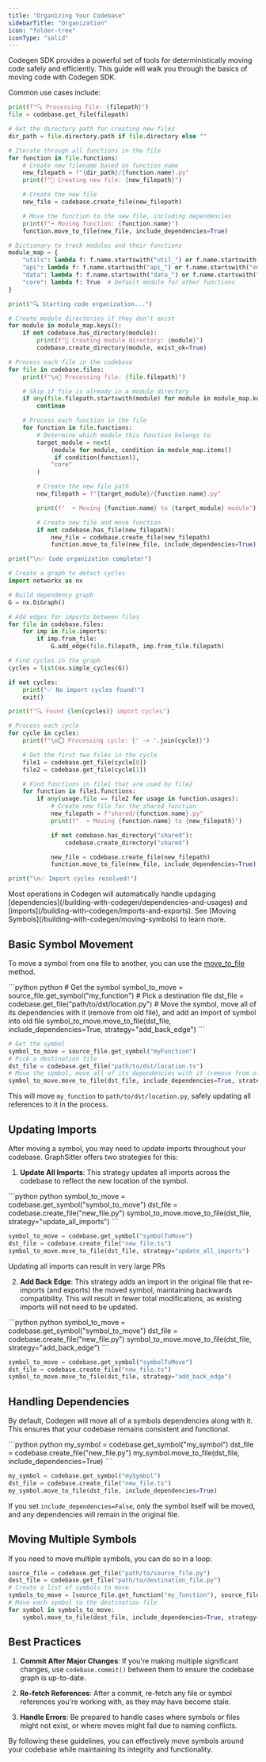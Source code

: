 ```yaml
---
title: "Organizing Your Codebase"
sidebarTitle: "Organization"
icon: "folder-tree"
iconType: "solid"
---
```


Codegen SDK provides a powerful set of tools for deterministically moving code safely and efficiently. This guide will walk you through the basics of moving code with Codegen SDK.

Common use cases include:

<AccordionGroup>
  <Accordion title="Splitting up large files">

```python
print(f"🔍 Processing file: {filepath}")
file = codebase.get_file(filepath)

# Get the directory path for creating new files
dir_path = file.directory.path if file.directory else ""

# Iterate through all functions in the file
for function in file.functions:
    # Create new filename based on function name
    new_filepath = f"{dir_path}/{function.name}.py"
    print(f"📝 Creating new file: {new_filepath}")

    # Create the new file
    new_file = codebase.create_file(new_filepath)

    # Move the function to the new file, including dependencies
    print(f"➡️ Moving function: {function.name}")
    function.move_to_file(new_file, include_dependencies=True)
```

  </Accordion>

  <Accordion title="Organize code into modules">

```python
# Dictionary to track modules and their functions
module_map = {
    "utils": lambda f: f.name.startswith("util_") or f.name.startswith("helper_"),
    "api": lambda f: f.name.startswith("api_") or f.name.startswith("endpoint_"),
    "data": lambda f: f.name.startswith("data_") or f.name.startswith("db_"),
    "core": lambda f: True  # Default module for other functions
}

print("🔍 Starting code organization...")

# Create module directories if they don't exist
for module in module_map.keys():
    if not codebase.has_directory(module):
        print(f"📁 Creating module directory: {module}")
        codebase.create_directory(module, exist_ok=True)

# Process each file in the codebase
for file in codebase.files:
    print(f"\n📄 Processing file: {file.filepath}")

    # Skip if file is already in a module directory
    if any(file.filepath.startswith(module) for module in module_map.keys()):
        continue

    # Process each function in the file
    for function in file.functions:
        # Determine which module this function belongs to
        target_module = next(
            (module for module, condition in module_map.items()
             if condition(function)),
            "core"
        )

        # Create the new file path
        new_filepath = f"{target_module}/{function.name}.py"

        print(f"  ➡️ Moving {function.name} to {target_module} module")

        # Create new file and move function
        if not codebase.has_file(new_filepath):
            new_file = codebase.create_file(new_filepath)
            function.move_to_file(new_file, include_dependencies=True)

print("\n✅ Code organization complete!")
```

  </Accordion>

  <Accordion title="Break up import cycles">

```python
# Create a graph to detect cycles
import networkx as nx

# Build dependency graph
G = nx.DiGraph()

# Add edges for imports between files
for file in codebase.files:
    for imp in file.imports:
        if imp.from_file:
            G.add_edge(file.filepath, imp.from_file.filepath)

# Find cycles in the graph
cycles = list(nx.simple_cycles(G))

if not cycles:
    print("✅ No import cycles found!")
    exit()

print(f"🔍 Found {len(cycles)} import cycles")

# Process each cycle
for cycle in cycles:
    print(f"\n⭕ Processing cycle: {' -> '.join(cycle)}")

    # Get the first two files in the cycle
    file1 = codebase.get_file(cycle[0])
    file2 = codebase.get_file(cycle[1])

    # Find functions in file1 that are used by file2
    for function in file1.functions:
        if any(usage.file == file2 for usage in function.usages):
            # Create new file for the shared function
            new_filepath = f"shared/{function.name}.py"
            print(f"  ➡️ Moving {function.name} to {new_filepath}")

            if not codebase.has_directory("shared"):
                codebase.create_directory("shared")

            new_file = codebase.create_file(new_filepath)
            function.move_to_file(new_file, include_dependencies=True)

print("\n✅ Import cycles resolved!")
```

  </Accordion>
</AccordionGroup>

<Tip>
  Most operations in Codegen will automatically handle updaging
  [dependencies](/building-with-codegen/dependencies-and-usages) and
  [imports](/building-with-codegen/imports-and-exports). See [Moving
  Symbols](/building-with-codegen/moving-symbols) to learn more.
</Tip>

## Basic Symbol Movement

To move a symbol from one file to another, you can use the [move_to_file](/api-reference/core/Function#move-to-file) method.

<CodeGroup>
```python python
# Get the symbol
symbol_to_move = source_file.get_symbol("my_function")
# Pick a destination file
dst_file = codebase.get_file("path/to/dst/location.py")
# Move the symbol, move all of its dependencies with it (remove from old file), and add an import of symbol into old file
symbol_to_move.move_to_file(dst_file, include_dependencies=True, strategy="add_back_edge")
```

```python typescript
# Get the symbol
symbol_to_move = source_file.get_symbol("myFunction")
# Pick a destination file
dst_file = codebase.get_file("path/to/dst/location.ts")
# Move the symbol, move all of its dependencies with it (remove from old file), and add an import of symbol into old file
symbol_to_move.move_to_file(dst_file, include_dependencies=True, strategy="add_back_edge")
```

</CodeGroup>

This will move `my_function` to `path/to/dst/location.py`, safely updating all references to it in the process.

## Updating Imports

After moving a symbol, you may need to update imports throughout your codebase. GraphSitter offers two strategies for this:

1. **Update All Imports**: This strategy updates all imports across the codebase to reflect the new location of the symbol.

<CodeGroup>
```python python
symbol_to_move = codebase.get_symbol("symbol_to_move")
dst_file = codebase.create_file("new_file.py")
symbol_to_move.move_to_file(dst_file, strategy="update_all_imports")
```

```python typescript
symbol_to_move = codebase.get_symbol("symbolToMove")
dst_file = codebase.create_file("new_file.ts")
symbol_to_move.move_to_file(dst_file, strategy="update_all_imports")
```

</CodeGroup>

<Warning>Updating all imports can result in very large PRs</Warning>

2. **Add Back Edge**: This strategy adds an import in the original file that re-imports (and exports) the moved symbol, maintaining backwards compatibility. This will result in fewer total modifications, as existing imports will not need to be updated.

<CodeGroup>
```python python
symbol_to_move = codebase.get_symbol("symbol_to_move")
dst_file = codebase.create_file("new_file.py")
symbol_to_move.move_to_file(dst_file, strategy="add_back_edge")
```

```python typescript
symbol_to_move = codebase.get_symbol("symbolToMove")
dst_file = codebase.create_file("new_file.ts")
symbol_to_move.move_to_file(dst_file, strategy="add_back_edge")
```

</CodeGroup>

## Handling Dependencies

By default, Codegen will move all of a symbols dependencies along with it. This ensures that your codebase remains consistent and functional.

<CodeGroup>
```python python
my_symbol = codebase.get_symbol("my_symbol")
dst_file = codebase.create_file("new_file.py")
my_symbol.move_to_file(dst_file, include_dependencies=True)
```

```python typescript
my_symbol = codebase.get_symbol("mySymbol")
dst_file = codebase.create_file("new_file.ts")
my_symbol.move_to_file(dst_file, include_dependencies=True)
```

</CodeGroup>

If you set `include_dependencies=False`, only the symbol itself will be moved, and any dependencies will remain in the original file.

## Moving Multiple Symbols

If you need to move multiple symbols, you can do so in a loop:

```python
source_file = codebase.get_file("path/to/source_file.py")
dest_file = codebase.get_file("path/to/destination_file.py")
# Create a list of symbols to move
symbols_to_move = [source_file.get_function("my_function"), source_file.get_class("MyClass")]
# Move each symbol to the destination file
for symbol in symbols_to_move:
    symbol.move_to_file(dest_file, include_dependencies=True, strategy="update_all_imports")
```

## Best Practices

1. **Commit After Major Changes**: If you're making multiple significant changes, use `codebase.commit()` between them to ensure the codebase graph is up-to-date.

2. **Re-fetch References**: After a commit, re-fetch any file or symbol references you're working with, as they may have become stale.

3. **Handle Errors**: Be prepared to handle cases where symbols or files might not exist, or where moves might fail due to naming conflicts.

By following these guidelines, you can effectively move symbols around your codebase while maintaining its integrity and functionality.
